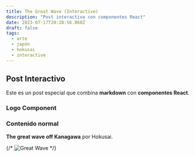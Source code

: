 ```yaml
---
title: The Great Wave (Interactive)
description: "Post interactivo con componentes React"
date: 2023-07-17T20:28:56.868Z
draft: false
tags:
  - arte
  - japón
  - hokusai
  - interactive
---
```



## Post Interactivo

Este es un post especial que combina **markdown** con **componentes React**.

### Logo Component

<Logo />

### Contenido normal

**The great wave off Kanagawa** por Hokusai.

{/* ![Great Wave](https://upload.wikimedia.org/wikipedia/commons/thumb/a/a5/Tsunami_by_hokusai_19th_century.jpg/1280px-Tsunami_by_hokusai_19th_century.jpg) */}

<ImageFromLink src="https://upload.wikimedia.org/wikipedia/commons/thumb/a/a5/Tsunami_by_hokusai_19th_century.jpg/1280px-Tsunami_by_hokusai_19th_century.jpg" />
